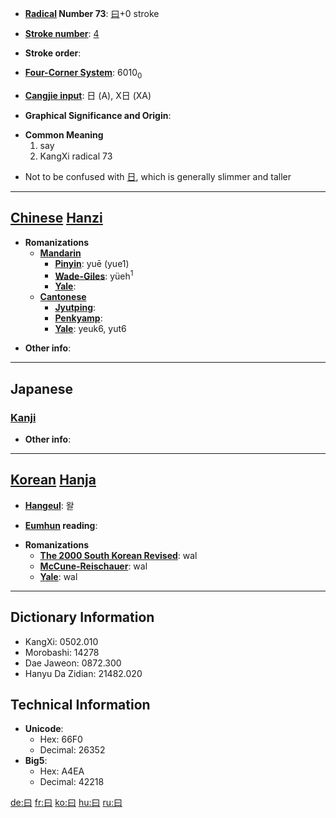 * '''[[Wiktionary:Chinese radical index| Radical]] Number 73''': [[Wiktionary:Chinese radical index 曰|曰]]+0 stroke

* '''[[Wiktionary:Chinese total strokes index|Stroke number]]''': [[Wiktionary:Chinese total strokes index 4|4]]

* '''Stroke order''': 

* '''[[Wiktionary:Chinese four corner index|Four-Corner System]]''': 6010<sub>0</sub>

* '''[[Wiktionary:Chinese Cangjie index|Cangjie input]]''': 日 (A), X日 (XA)

* '''Graphical Significance and Origin''': 

* '''Common Meaning'''
*#say
*# KangXi radical 73

*Not to be confused with [[日]], which is generally slimmer and taller

----

== [[Chinese]] [[Hanzi]] ==

* '''Romanizations'''
** '''[[Mandarin]]'''
*** '''[[Pinyin]]''': yuē (yue1)
*** '''[[Wade-Giles]]''': yüeh<sup>1</sup>
*** '''[[Yale]]''': 
** '''[[Cantonese]]'''
*** '''[[Jyutping]]''':
*** '''[[Penkyamp]]''': 
*** '''[[Yale]]''': yeuk6, yut6

* '''Other info''': 

----

==Japanese==
===[[Kanji]]===
{{kanji|on readings=[[えつ]] (etsu)
|kun readings=[[いう]] (iu), [[いわく]] (iwaku), [[のたまわく]] (notamawaku)
}}

* '''Other info''':  

----

== [[Korean]] [[Hanja]] ==

* '''[[Hangeul]]''': 왈

* '''[[Eumhun]] reading''': 

* '''Romanizations'''
** '''[[The 2000 South Korean Revised Romanization|The 2000 South Korean Revised]]''': wal
** '''[[McCune-Reischauer]]''': wal
** '''[[Yale]]''': wal

----

== Dictionary Information ==

* KangXi: 0502.010
* Morobashi: 14278
* Dae Jaweon: 0872.300
* Hanyu Da Zidian: 21482.020

== Technical Information ==

* '''Unicode''':
** Hex: 66F0
** Decimal: 26352
* '''Big5''':
** Hex: A4EA
** Decimal: 42218

[[de:曰]]
[[fr:曰]]
[[ko:曰]]
[[hu:曰]]
[[ru:曰]]